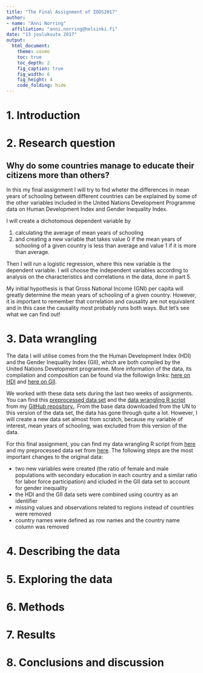 ```yaml
---
title: "The Final Assignment of IODS2017"
author: 
- name: "Anni Norring"
  affiliation: "anni.norring@helsinki.fi"
date: "13 joulukuuta 2017"
output:
  html_document:
    theme: cosmo
    toc: true
    toc_depth: 2
    fig_caption: true
    fig_width: 6
    fig_height: 4
    code_folding: hide
---
```


# 1. Introduction



# 2. Research question

## Why do some countries manage to educate their citizens more than others?

In this my final assignment I will try to fnd wheter the differences in mean years of schooling between different countries can be explained by some of the other variables included in the United Nations Development Programme data on Human Development Index and Gender Inequality Index. 

I will create a dichotomous dependent variable by 

1. calculating the average of mean years of schooling 
2. and creating a new variable that takes value 0 if the mean years of schooling of a given country is less than average and value 1 if it is more than average. 

Then I will run a logistic regression, where this new variable is the dependent variable. I will choose the independent variables according to analysis on the characteristics and correlations in the data, done in part 5.

My initial hypothesis is that Gross National Income (GNI) per capita will greatly determine the mean years of schooling of a given country. However, it is important to remember that correlation and causality are not equivalent and in this case the causality most probably runs both ways. But let's see what we can find out!


# 3. Data wrangling

The data I will utilise comes from the the Human Development Index (HDI) and the Gender Inequality Index (GII), which are both compiled by the United Nations Development programme. More information of the data, its compilation and composition can be found via the followign links: [here on HDI](http://hdr.undp.org/en/composite/HDI) and [here on GII](http://hdr.undp.org/en/composite/GII). 

We worked with these data sets during the last two weeks of assignments. You can find this [preprocessed data set](https://github.com/anorring/IODS-project/blob/master/human.csv) and the [data wrangling R script](https://github.com/anorring/IODS-project/blob/master/data/create_human.R) from my [GitHub repository.](https://github.com/anorring/IODS-project/tree/master/data). From the base data downloaded from the UN to this version of the data set, the data has gone through quite a lot. However, I will create a new data set almost from scratch, because my variable of interest, mean years of schooling, was excluded from this version of the data. 

For this final assignment, you can find my data wrangling R script from [here]() and my preprocessed data set from [here](). The following steps are the most important changes to the original data:

- two new variables were created (the ratio of female and male populations with secondary education in each country and a similar ratio for labor force participation) and icluded in the GII data set to account for gender inequality
- the HDI and the GII data sets were combined using country as an identifier
- missing values and observations related to regions instead of countries were removed
- country names were defined as row names and the country name column was removed

# 4. Describing the data



# 5. Exploring the data



# 6. Methods



# 7. Results



# 8. Conclusions and discussion


